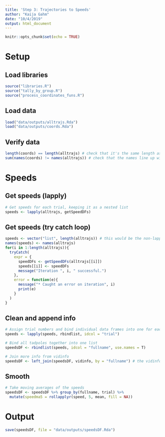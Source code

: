 ```yaml
---
title: 'Step 3: Trajectories to Speeds'
author: "Kaija Gahm"
date: "10/4/2019"
output: html_document
---
```


```r
knitr::opts_chunk$set(echo = TRUE)
```

# Setup
## Load libraries
```r
source("libraries.R")
source("tally_by_group.R")
source("process_coordinates_funs.R")
```

## Load data
```r
load("data/outputs/alltrajs.Rda")
load("data/outputs/coords.Rda")
```

## Verify data
```r
length(coords) == length(alltrajs) # check that it's the same length as the original coords list. Should be TRUE.
sum(names(coords) != names(alltrajs)) # check that the names line up with the original coords list. Should be 0.
```

# Speeds
## Get speeds (lapply)
```r
# Get speeds for each trial, keeping it as a nested list
speeds <- lapply(alltrajs, getSpeedDFs)
```

## Get speeds (try catch loop)
```r
speeds <- vector("list", length(alltrajs)) # this would be the non-lapply version of this function, as above.
names(speeds) <- names(alltrajs)
for(i in 1:length(alltrajs)){
  tryCatch(
    expr = {
      speedDFs <- getSpeedDFs(alltrajs[[i]])
      speeds[[i]] <- speedDFs
      message("Iteration ", i, " successful.")
    },
    error = function(e){ 
      message("* Caught an error on iteration", i)
      print(e)
    }
  )
}

```

## Clean and append info
```r
# Assign trial numbers and bind individual data frames into one for each tadpole
speeds <- lapply(speeds, rbindlist, idcol = "trial")

# Bind all tadpoles together into one list
speedsDF <- rbindlist(speeds, idcol = "fullname", use.names = T)

# Join more info from vidinfo
speedsDF <- left_join(speedsDF, vidinfo, by = "fullname") # the vidinfo data frame is useful!
```

## Smooth
```r
# Take moving averages of the speeds
speedsDF <- speedsDF %>% group_by(fullname, trial) %>% 
  mutate(speedma5 = rollapplyr(speed, 5, mean, fill = NA))
```

# Output
```r
save(speedsDF, file = "data/outputs/speedsDF.Rda")
```



